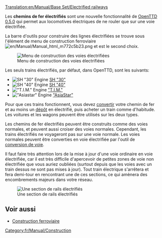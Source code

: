 [[Translation:en/Manual/Base Set/Electrified railways]]
{{fr/Manual/Base Set/Type de chemin de fer}}

Les '''chemins de fer électrifiés''' sont une nouvelle fonctionnalité de [[fr/Archive/OpenTTD/OpenTTD 0.5.0|OpenTTD 0.5.0]] qui permet aux locomotives électriques de ne rouler que sur une voie électrifiée.

La barre d'outils pour construire des lignes électrifiées se trouve sous l'élément de menu de construction ferroviaire [[File:en/Manual/Manual html m772c5b23.png]] et est le second choix.

[[File:fr/Manual/Openttd-rail1.png|none|Menu de construction des voies électrifiées]]

Les seuls trains électrifiés, par défaut, dans OpenTTD, sont les suivants:
*[[File:en/Manual/Base Set/Trains/Sh30.png|SH "30" Engine]] [[fr/Manual/Base Set/Trains/SH '30'|SH "30"]]
*[[File:en/Manual/Base Set/Trains/Sh40.png|SH "40" Engine]] [[fr/Manual/Base Set/Trains/SH '40'|SH "40"]]
*[[File:en/Manual/Base Set/Trains/Tim.png|"T.I.M." Engine]] [[fr/Manual/Base Set/Trains/T.I.M.|"T.I.M."]]
*[[File:en/Manual/Base Set/Trains/Asiastar.png|"Asiastar" Engine]] [[fr/Manual/Base Set/Trains/AsiaStar|"AsiaStar"]]

Pour que ces trains fonctionnent, vous devez [[fr/Manual/Convertir une ligne|convertir]] votre chemin de fer et au moins un [[fr/Manual/Dépôts|dépôt]] en électrifié, puis acheter un train comme d'habitude. Les voitures et les wagons peuvent être utilisés sur les deux types.

Les chemins de fer électrifiés peuvent être construits comme des voies normales, et peuvent aussi croiser des voies normales. Cependant, les trains électrifiés ne voyageront pas sur une voie normale. Les voies normales peuvent être converties en voie électrifiée par l'outil de [[fr/Manual/Convertir une ligne|conversion de voie]].

Il faut faire très attention lors de la mise à jour d'une voie ordinaire en voie électrifiée, car il est très difficile d'apercevoir de petites zones de voie non électrifiée que vous auriez oubliées (surtout depuis que les voies avec un train dessus ne sont pas mises à jour). Tout train électrique s'arrêtera et fera demi-tour en rencontrant une de ces sections, ce qui amènera des encombrements majeurs dans votre réseau.

[[File:en/Manual/Base Set/Erailways.png|none|frame|Une section de rails électrifiés]]

{{fr/Disponibilité|0.5}}

==Voir aussi==
*[[fr/Manual/Construction Ferroviaire|Construction ferroviaire]]

[[Category:fr/Manual/Construction]]
